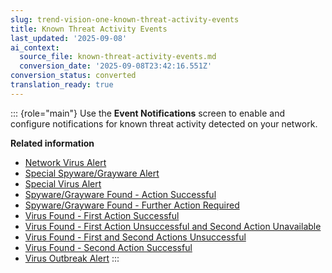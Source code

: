 ```yaml
---
slug: trend-vision-one-known-threat-activity-events
title: Known Threat Activity Events
last_updated: '2025-09-08'
ai_context:
  source_file: known-threat-activity-events.md
  conversion_date: '2025-09-08T23:42:16.551Z'
conversion_status: converted
translation_ready: true
---
```


::: {role="main"}
Use the **Event Notifications** screen to enable and configure notifications for known threat activity detected on your network.

**Related information**

- [Network Virus Alert](network-virus-alert-event.mdx)
- [Special Spyware/Grayware Alert](special-spyware-grayware-alert-saas.mdx)
- [Special Virus Alert](special-virus-alert-saas.mdx)
- [Spyware/Grayware Found - Action Successful](spy-grayware-action-successful-saas.mdx)
- [Spyware/Grayware Found - Further Action Required](spygrayware-further-required.mdx)
- [Virus Found - First Action Successful](virus-first-successful-saas.mdx)
- [Virus Found - First Action Unsuccessful and Second Action Unavailable](virus-1unsuccessful-2unavailable.mdx)
- [Virus Found - First and Second Actions Unsuccessful](virus-first-second-unsuccessful-aas.mdx)
- [Virus Found - Second Action Successful](virus-saas-2action-successful.mdx)
- [Virus Outbreak Alert](virus-outbreak-alert-notification.mdx)
:::
